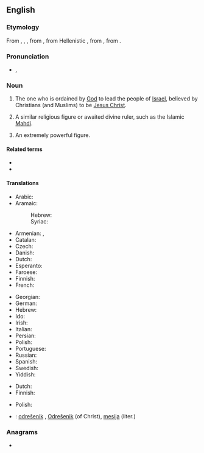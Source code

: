 {{also|Messiah}}
==English==

===Etymology===
From {{der|en|enm|Messyas}}, {{m|enm|Messy}}, {{m|enm|Messie}}, from {{der|en|la|Messias}}, from Hellenistic {{der|en|grc|Μεσσίας}}, from {{der|en|arc|משיחא|tr=məšīḥā}}, from {{der|en|hbo|מָשִׁיחַ||anointed|tr=māšîaḥ}}.

===Pronunciation===
* {{enPR|mə-sī'ə}}, {{IPA|/məˈsaɪ.ə/|lang=en}}

===Noun===
{{en-noun}}

# {{lb|en|Abrahamic tradition}} The one who is ordained by [[God]] to lead the people of [[Israel]], believed by Christians (and Muslims) to be [[Jesus Christ]].
# {{lb|en|religion|loosely}} A similar religious figure or awaited divine ruler, such as the Islamic [[Mahdi]].
# {{lb|en|figuratively}} An extremely powerful figure.

====Related terms====
* {{l|en|messianic}}
* {{l|en|Christ}}

====Translations====
{{trans-top|ordained to lead the people of Israel}}
* Arabic: {{t|ar|مَسِيح|m}}
* Aramaic:
*: Hebrew: {{t|arc|משיחא|m|tr=mšīħā’|sc=Hebr}}
*: Syriac: {{t|arc|ܡܫܝܚܐ|m|tr=mšīħā’|sc=Syrc}}
* Armenian: {{t|hy|օծյալ}}, {{t+|hy|մեսիա}}
* Catalan: {{t|ca|messies|m}}
* Czech: {{t+|cs|mesiáš|m}}
* Danish: {{t|da|messias}}
* Dutch: {{t+|nl|Messias|m}}
* Esperanto: {{t|eo|mesio}}
* Faroese: {{t|fo|messias|m}}
* Finnish: {{t+|fi|messias}}
* French: {{t+|fr|messie|m}}
{{trans-mid}}
* Georgian: {{t|ka|მესია}}
* German: {{t+|de|Messias|m}}
* Hebrew: {{t|he|מָשִׁיחַ|m|tr=mashíakh}}
* Ido: {{t+|io|mesio}}
* Irish: {{t|ga|Meisias|m}}
* Italian: {{t+|it|messia|m}}
* Persian: {{t+|fa|مسیح|tr=masih|sc=fa-Arab}}
* Polish: {{t+|pl|mesjasz|m}}
* Portuguese: {{t+|pt|messias|m}}
* Russian: {{t+|ru|месси́я|m}}
* Spanish: {{t+|es|mesías|m}}
* Swedish: {{t|sv|Messias|c}}
* Yiddish: {{t|yi|משיח|tr=moshiyekh|m}}
{{trans-bottom}}

{{trans-top|an extremely powerful divine figure}}
* Dutch: {{t+|nl|messias|m}}
* Finnish: {{t+|fi|messias}}
{{trans-mid}}
* Polish: {{t+|pl|mesjasz|m}}
{{trans-bottom}}

{{checktrans-top}}
* {{ttbc|sl}}: [[odrešenik]] {{g|m}}, [[Odrešenik]] {{g|m}} (of Christ), [[mesija]] {{g|m}} (liter.)
{{trans-mid}}
{{trans-bottom}}

===Anagrams===
* {{anagrams|en|mashies|sameish|smashie}}